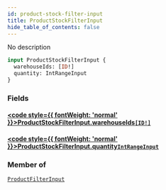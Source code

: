 ```yaml
---
id: product-stock-filter-input
title: ProductStockFilterInput
hide_table_of_contents: false
---
```








No description

```graphql
input ProductStockFilterInput {
  warehouseIds: [ID!]
  quantity: IntRangeInput
}
```


### Fields

#### [<code style={{ fontWeight: 'normal' }}>ProductStockFilterInput.<b>warehouseIds</b></code>](#)<Bullet />[`[ID!]`](../../../developer/api-reference/scalars/id) <Badge class="secondary" text="list"/> <Badge class="secondary" text="scalar"/>
> 
> 

#### [<code style={{ fontWeight: 'normal' }}>ProductStockFilterInput.<b>quantity</b></code>](#)<Bullet />[`IntRangeInput`](../../../developer/api-reference/inputs/int-range-input) <Badge class="secondary" text="input"/>
> 
> 



### Member of

[`ProductFilterInput`](../../../developer/api-reference/inputs/product-filter-input)  <Badge class="secondary" text="input"/>



